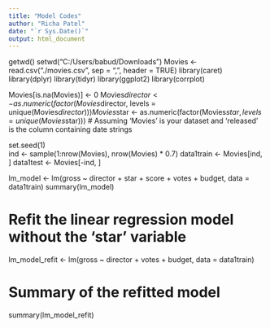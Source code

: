 ```yaml
---
title: "Model Codes"
author: "Richa Patel"
date: "`r Sys.Date()`"
output: html_document
---
```


getwd()
setwd("C:/Users/babud/Downloads")
Movies <- read.csv("./movies.csv", sep = ",", header = TRUE)
library(caret)
library(dplyr)
library(tidyr)
library(ggplot2)
library(corrplot)


Movies[is.na(Movies)] <- 0
Movies$director <- as.numeric(factor(Movies$director, levels = unique(Movies$director)))
Movies$star <- as.numeric(factor(Movies$star, levels = unique(Movies$star)))
# Assuming 'Movies' is your dataset and 'released' is the column containing date strings

set.seed(1)  
ind <- sample(1:nrow(Movies), nrow(Movies) * 0.7) 
data1train <- Movies[ind, ] 
data1test <- Movies[-ind, ]  

lm_model <- lm(gross ~ director + star + score + votes + budget, data = data1train)
summary(lm_model)

# Refit the linear regression model without the 'star' variable
lm_model_refit <- lm(gross ~ director + votes + budget, data = data1train)

# Summary of the refitted model
summary(lm_model_refit)
